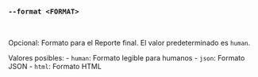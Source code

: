 ### `--format <FORMAT>`

<br />

Opcional: Formato para el Reporte final.
El valor predeterminado es `human`.

Valores posibles:
    - `human`: Formato legible para humanos
    - `json`: Formato JSON
    - `html`: Formato HTML
